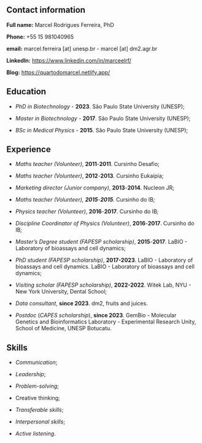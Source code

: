 ## Contact information

**Full name:** Marcel Rodrigues Ferreira, PhD

**Phone:** +55 15 981040965

**email:** marcel.ferreira [at] unesp.br - marcel [at] dm2.agr.br

**LinkedIn:** <https://www.linkedin.com/in/marceelrf/>

**Blog:** <https://quartodomarcel.netlify.app/>

## Education

-   *PhD in Biotechnology* - **2023**. São Paulo State University (UNESP);

-   *Master in Biotechnology* - **2017**. São Paulo State University (UNESP);

-   *BSc in Medical Physics* - **2015**. São Paulo State University (UNESP);

## Experience

-   *Maths teacher (Volunteer)*, **2011**-**2011**. Cursinho Desafio;

-   *Maths teacher (Volunteer)*, **2012**-**2013**. Cursinho Eukaípia;

-   *Marketing director (Junior company)*, **2013**-**2014**. Nucleon JR;

-   *Maths teacher (Volunteer), **2015**-**2015**.* Cursinho do IB*;*

-   *Physics teacher (Volunteer)*, **2016**-**2017**. Cursinho do IB*;*

-   *Discipline Coordinator of Physics (Volunteer)*, **2016**-**2017**. Cursinho do IB*;*

-   *Master's Degree student (FAPESP scholarship)*, **2015**-**2017**. LaBIO - Laboratory of bioassays and cell dynamics;

-   *PhD student (FAPESP scholarship)*, **2017-2023**. LaBIO - Laboratory of bioassays and cell dynamics. LaBIO - Laboratory of bioassays and cell dynamics;

-   *Visiting scholar (FAPESP scholarship)*, **2022-2022**. Witek Lab, NYU - New York University, Dental School;

-   *Data consultant*, **since 2023**. dm2, fruits and juices.

-   *Postdoc* (*CAPES scholarship*), **since 2023**. GemBio - Molecular Genetics and Bioinformatics Laboratory - Experimental Research Unity, School of Medicine, UNESP Botucatu.

## Skills

-   *Communication*;

-   *Leadership*;

-   *Problem-solving*;

-   Creative thinking;

-   *Transferable skills*;

-   *Interpersonal skills*;

-   *Active listening*.
